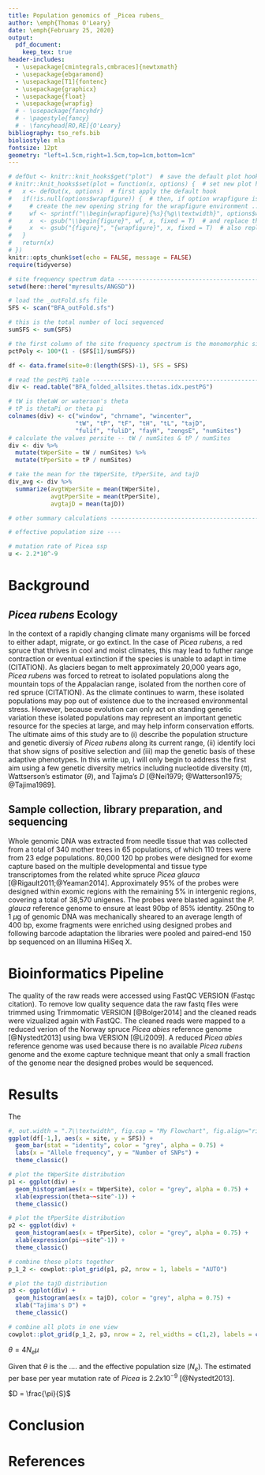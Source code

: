 ```yaml
---
title: Population genomics of _Picea rubens_
author: \emph{Thomas O'Leary}
date: \emph{February 25, 2020}
output:
  pdf_document:
    keep_tex: true
header-includes:
  - \usepackage[cmintegrals,cmbraces]{newtxmath}
  - \usepackage{ebgaramond}
  - \usepackage[T1]{fontenc}
  - \usepackage{graphicx}
  - \usepackage{float}
  - \usepackage{wrapfig}
  # - \usepackage{fancyhdr}
  # - \pagestyle{fancy}
  # - \fancyhead[RO,RE]{O'Leary}
bibliography: tso_refs.bib
bioliostyle: mla
fontsize: 12pt
geometry: "left=1.5cm,right=1.5cm,top=1cm,bottom=1cm"
---
```


```r
# defOut <- knitr::knit_hooks$get("plot")  # save the default plot hook 
# knitr::knit_hooks$set(plot = function(x, options) {  # set new plot hook ...
#   x <- defOut(x, options)  # first apply the default hook
#   if(!is.null(options$wrapfigure)) {  # then, if option wrapfigure is given ...
#     # create the new opening string for the wrapfigure environment ...
#     wf <- sprintf("\\begin{wrapfigure}{%s}{%g\\textwidth}", options$wrapfigure[[1]], options$wrapfigure[[2]])
#     x  <- gsub("\\begin{figure}", wf, x, fixed = T)  # and replace the default one with it.
#     x  <- gsub("{figure}", "{wrapfigure}", x, fixed = T)  # also replace the environment ending
#   }
#   return(x)
# })
knitr::opts_chunk$set(echo = FALSE, message = FALSE)
require(tidyverse)

# site frequency spectrum data -------------------------------------------------
setwd(here::here("myresults/ANGSD"))

# load the _outFold.sfs file
SFS <- scan("BFA_outFold.sfs")

# this is the total number of loci sequenced
sumSFS <- sum(SFS)

# the first column of the site frequency spectrum is the monomorphic sites
pctPoly <- 100*(1 - (SFS[1]/sumSFS))

df <- data.frame(site=0:(length(SFS)-1), SFS = SFS)

# read the pestPG table --------------------------------------------------------
div <- read.table("BFA_folded_allsites.thetas.idx.pestPG")

# tW is thetaW or waterson's theta
# tP is thetaPi or theta pi
colnames(div) <- c("window", "chrname", "wincenter", 
                   "tW", "tP", "tF", "tH", "tL", "tajD",
                   "fulif", "fuliD", "fayH", "zengsE", "numSites")
# calculate the values persite -- tW / numSites & tP / numSites
div <- div %>%
  mutate(tWperSite = tW / numSites) %>%
  mutate(tPperSite = tP / numSites)

# take the mean for the tWperSite, tPperSite, and tajD
div_avg <- div %>%
  summarize(avgtWperSite = mean(tWperSite),
            avgtPperSite = mean(tPperSite),
            avgtajD = mean(tajD))

# other summary calculations ---------------------------------------------------

# effective population size ----

# mutation rate of Picea ssp
u <- 2.2*10^-9
```

# Background

## _Picea rubens_ Ecology

In the context of a rapidly changing climate many organisms will be forced to either adapt, migrate, or go extinct. In the case of _Picea rubens_, a red spruce that thrives in cool and moist climates, this may lead to futher range contraction or eventual extinction if the species is unable to adapt in time (CITATION). As glaciers began to melt approximately 20,000 years ago, _Picea rubens_ was forced to retreat to isolated populations along the mountain tops of the Appalacian range, isolated from the northen core of red spruce (CITATION). As the climate continues to warm, these isolated populations may pop out of existence due to the increased environmental stress. However, because evolution can only act on standing genetic variation these isolated populations may represent an important genetic resource for the species at large, and may help inform conservation efforts. The ultimate aims of this study are to (i) describe the population structure and genetic diversiy of _Picea rubens_ along its current range, (ii) identify loci that show signs of positive selection and (iii) map the genetic basis of these adaptive phenotypes. In this write up, I will only begin to address the first aim using a few genetic diversity metrics including nucleotide diversity ($\pi$), Wattserson's estimator ($\theta$), and Tajima's $D$ [@Nei1979; @Watterson1975; @Tajima1989].


## Sample collection, library preparation, and sequencing

Whole genomic DNA was extracted from needle tissue that was collected from a total of 340 mother trees in 65 populations, of which 110 trees were from 23 edge populations. 80,000 120 bp probes were designed for exome capture based on the multiple developmental and tissue type transcriptomes from the related white spruce _Picea glauca_ [@Rigault2011;@Yeaman2014]. Approximately 95% of the probes were designed within exomic regions with the remaining 5% in intergenic regions, covering a total of 38,570 unigenes. The probes were blasted against the _P. glauca_ reference genome to ensure at least 90bp of 85% identity. 250ng to 1 $\mu$g of genomic DNA was mechanically sheared to an average length of 400 bp, exome fragments were enriched using designed probes and following barcode adaptation the libraries were pooled and paired-end 150 bp sequenced on an Illumina HiSeq X.


	
# Bioinformatics Pipeline

The quality of the raw reads were accessed using FastQC VERSION (Fastqc citation). To remove low quality sequence data the raw fastq files were trimmed using Trimmomatic VERSION [@Bolger2014] and the cleaned reads were vizualized again with FastQC. The cleaned reads were mapped to a reduced verion of the Norway spruce _Picea abies_ reference genome [@Nystedt2013] using bwa VERSION [@Li2009]. A reduced _Picea abies_ reference genome was used because there is no available _Picea rubens_ genome and the exome capture technique meant that only a small fraction of the genome near the designed probes would be sequenced.

# Results

The 

```r
#, out.width = ".7\\textwidth", fig.cap = "My Flowchart", fig.align="right", wrapfigure = list("R", .7)
ggplot(df[-1,], aes(x = site, y = SFS)) +
  geom_bar(stat = "identity", color = "grey", alpha = 0.75) +
  labs(x = "Allele frequency", y = "Number of SNPs") + 
  theme_classic()
```

```r
# plot the tWperSite distribution
p1 <- ggplot(div) +
  geom_histogram(aes(x = tWperSite), color = "grey", alpha = 0.75) +
  xlab(expression(theta~~site^-1)) +
  theme_classic()

# plot the tPperSite distribution
p2 <- ggplot(div) +
  geom_histogram(aes(x = tPperSite), color = "grey", alpha = 0.75) +
  xlab(expression(pi~~site^-1)) +
  theme_classic()

# combine these plots together
p_1_2 <- cowplot::plot_grid(p1, p2, nrow = 1, labels = "AUTO")

# plot the tajD distribution
p3 <- ggplot(div) +
  geom_histogram(aes(x = tajD), color = "grey", alpha = 0.75) +
  xlab("Tajima's D") +
  theme_classic()

# combine all plots in one view
cowplot::plot_grid(p_1_2, p3, nrow = 2, rel_widths = c(1,2), labels = c("", "C"))
```


$\theta = 4N_{e}\mu$

Given that $\theta$ is the .... and the effective population size ($N_{e}$). The estimated per base per year mutation rate of _Picea_ is $2.2$x$10^{-9}$ [@Nystedt2013].

$D = \frac{\pi}{S}$

# Conclusion



\pagebreak

# References

